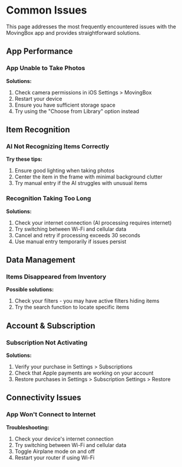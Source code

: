 # Common Issues

This page addresses the most frequently encountered issues with the MovingBox app and provides straightforward solutions.

## App Performance

### App Unable to Take Photos

**Solutions:**

1. Check camera permissions in iOS Settings > MovingBox
2. Restart your device
3. Ensure you have sufficient storage space
4. Try using the "Choose from Library" option instead

## Item Recognition

### AI Not Recognizing Items Correctly

**Try these tips:**

1. Ensure good lighting when taking photos
2. Center the item in the frame with minimal background clutter
3. Try manual entry if the AI struggles with unusual items

### Recognition Taking Too Long

**Solutions:**

1. Check your internet connection (AI processing requires internet)
2. Try switching between Wi-Fi and cellular data
3. Cancel and retry if processing exceeds 30 seconds
4. Use manual entry temporarily if issues persist

## Data Management

### Items Disappeared from Inventory

**Possible solutions:**

1. Check your filters - you may have active filters hiding items
2. Try the search function to locate specific items

## Account & Subscription

### Subscription Not Activating

**Solutions:**

1. Verify your purchase in Settings > Subscriptions
2. Check that Apple payments are working on your account
3. Restore purchases in Settings > Subscription Settings > Restore

## Connectivity Issues

### App Won't Connect to Internet

**Troubleshooting:**

1. Check your device's internet connection
2. Try switching between Wi-Fi and cellular data
3. Toggle Airplane mode on and off
4. Restart your router if using Wi-Fi